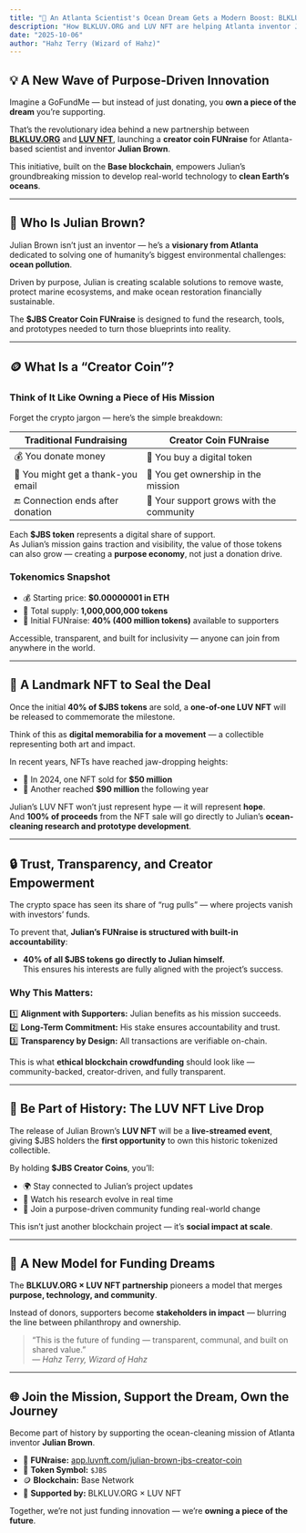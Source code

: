 ```yaml
---
title: "🌊 An Atlanta Scientist's Ocean Dream Gets a Modern Boost: BLKLUV.ORG × LUV NFT Launch Creator Coin FUNraise for Inventor Julian Brown"
description: "How BLKLUV.ORG and LUV NFT are helping Atlanta inventor Julian Brown fund ocean-cleaning technology through a new Bitcoin-layer 'Creator Coin' model."
date: "2025-10-06"
author: "Hahz Terry (Wizard of Hahz)"
---
```


## 💡 A New Wave of Purpose-Driven Innovation

Imagine a GoFundMe — but instead of just donating, you **own a piece of the dream** you’re supporting.  

That’s the revolutionary idea behind a new partnership between **[BLKLUV.ORG](https://blkluv.org)** and **[LUV NFT](https://luv-nft.com)**, launching a **creator coin FUNraise** for Atlanta-based scientist and inventor **Julian Brown**.

This initiative, built on the **Base blockchain**, empowers Julian’s groundbreaking mission to develop real-world technology to **clean Earth’s oceans**.

---

## 🌊 Who Is Julian Brown?

Julian Brown isn’t just an inventor — he’s a **visionary from Atlanta** dedicated to solving one of humanity’s biggest environmental challenges: **ocean pollution**.  

Driven by purpose, Julian is creating scalable solutions to remove waste, protect marine ecosystems, and make ocean restoration financially sustainable.  

The **$JBS Creator Coin FUNraise** is designed to fund the research, tools, and prototypes needed to turn those blueprints into reality.

---

## 🪙 What Is a “Creator Coin”?  
### Think of It Like Owning a Piece of His Mission

Forget the crypto jargon — here’s the simple breakdown:

| Traditional Fundraising | Creator Coin FUNraise |
|--------------------------|------------------------|
| 💰 You donate money | 💎 You buy a digital token |
| 🎁 You might get a thank-you email | 🧩 You get ownership in the mission |
| 🔚 Connection ends after donation | 🔁 Your support grows with the community |

Each **$JBS token** represents a digital share of support.  
As Julian’s mission gains traction and visibility, the value of those tokens can also grow — creating a **purpose economy**, not just a donation drive.

### Tokenomics Snapshot
- 💰 Starting price: **$0.00000001 in ETH**  
- 🔢 Total supply: **1,000,000,000 tokens**  
- 🎯 Initial FUNraise: **40% (400 million tokens)** available to supporters  

Accessible, transparent, and built for inclusivity — anyone can join from anywhere in the world.

---

## 🎨 A Landmark NFT to Seal the Deal

Once the initial **40% of $JBS tokens** are sold, a **one-of-one LUV NFT** will be released to commemorate the milestone.

Think of this as **digital memorabilia for a movement** — a collectible representing both art and impact.

In recent years, NFTs have reached jaw-dropping heights:
- 💎 In 2024, one NFT sold for **$50 million**
- 💎 Another reached **$90 million** the following year  

Julian’s LUV NFT won’t just represent hype — it will represent **hope**.  
And **100% of proceeds** from the NFT sale will go directly to Julian’s **ocean-cleaning research and prototype development**.

---

## 🔒 Trust, Transparency, and Creator Empowerment

The crypto space has seen its share of “rug pulls” — where projects vanish with investors’ funds.  

To prevent that, **Julian’s FUNraise is structured with built-in accountability**:

- **40% of all $JBS tokens go directly to Julian himself.**  
  This ensures his interests are fully aligned with the project’s success.

### Why This Matters:
1️⃣ **Alignment with Supporters:** Julian benefits as his mission succeeds.  
2️⃣ **Long-Term Commitment:** His stake ensures accountability and trust.  
3️⃣ **Transparency by Design:** All transactions are verifiable on-chain.  

This is what **ethical blockchain crowdfunding** should look like — community-backed, creator-driven, and fully transparent.

---

## 📡 Be Part of History: The LUV NFT Live Drop

The release of Julian Brown’s **LUV NFT** will be a **live-streamed event**, giving $JBS holders the **first opportunity** to own this historic tokenized collectible.

By holding **$JBS Creator Coins**, you’ll:
- 🌍 Stay connected to Julian’s project updates  
- 🧪 Watch his research evolve in real time  
- 🤝 Join a purpose-driven community funding real-world change  

This isn’t just another blockchain project — it’s **social impact at scale**.

---

## 💖 A New Model for Funding Dreams

The **BLKLUV.ORG × LUV NFT partnership** pioneers a model that merges **purpose, technology, and community**.  

Instead of donors, supporters become **stakeholders in impact** — blurring the line between philanthropy and ownership.

> “This is the future of funding — transparent, communal, and built on shared value.”  
> — *Hahz Terry, Wizard of Hahz*

---

## 🌐 Join the Mission, Support the Dream, Own the Journey

Become part of history by supporting the ocean-cleaning mission of Atlanta inventor **Julian Brown**.

- 🌊 **FUNraise:** [app.luvnft.com/julian-brown-jbs-creator-coin](https://app.luvnft.com/julian-brown-jbs-creator-coin/)  
- 💎 **Token Symbol:** `$JBS`  
- 🪙 **Blockchain:** Base Network  
- 💖 **Supported by:** BLKLUV.ORG × LUV NFT  

Together, we’re not just funding innovation — we’re **owning a piece of the future**.
